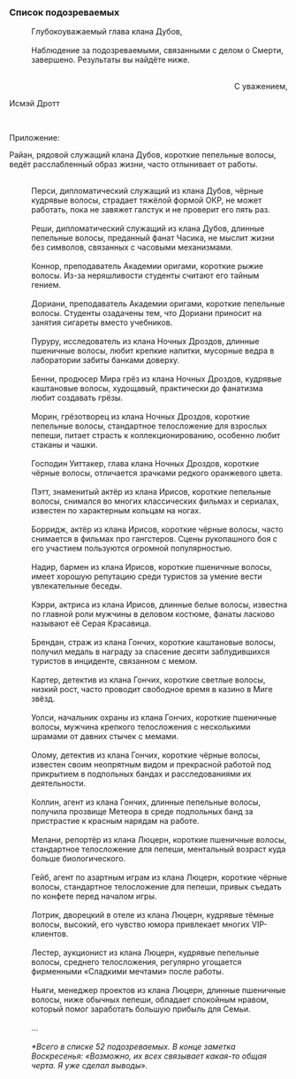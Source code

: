 ===Список подозреваемых===
:Глубокоуважаемый глава клана Дубов,
:<br />Наблюдение за подозреваемыми, связанными с делом о Смерти, завершено. Результаты вы найдёте ниже.
:<br /><div align="right">С уважением,
:
Исмэй Дротт</div>
:<br />
Приложение:
:
Райан, рядовой служащий клана Дубов, короткие пепельные волосы, ведёт расслабленный образ жизни, часто отлынивает от работы.
:<br />Перси, дипломатический служащий из клана Дубов, чёрные кудрявые волосы, страдает тяжёлой формой ОКР, не может работать, пока не завяжет галстук и не проверит его пять раз.
:<br />Реши, дипломатический служащий из клана Дубов, длинные пепельные волосы, преданный фанат Часика, не мыслит жизни без символов, связанных с часовыми механизмами.
:<br />Коннор, преподаватель Академии оригами, короткие рыжие волосы. Из-за неряшливости студенты считают его тайным гением.
:<br />Дориани, преподаватель Академии оригами, короткие пепельные волосы. Студенты озадачены тем, что Дориани приносит на занятия сигареты вместо учебников.
:<br />Пуруру, исследователь из клана Ночных Дроздов, длинные пшеничные волосы, любит крепкие напитки, мусорные ведра в лаборатории забиты банками доверху.
:<br />Бенни, продюсер Мира грёз из клана Ночных Дроздов, кудрявые каштановые волосы, худощавый, практически до фанатизма любит создавать грёзы.
:<br />Морин, грёзотворец из клана Ночных Дроздов, короткие пепельные волосы, стандартное телосложение для взрослых пепеши, питает страсть к коллекционированию, особенно любит стаканы и чашки.
:<br />Господин Уиттакер, глава клана Ночных Дроздов, короткие чёрные волосы, отличается зрачками редкого оранжевого цвета.
:<br />Пэтт, знаменитый актёр из клана Ирисов, короткие пепельные волосы, снимался во многих классических фильмах и сериалах, известен по характерным кольцам на ногах.
:<br />Борридж, актёр из клана Ирисов, короткие чёрные волосы, часто снимается в фильмах про гангстеров. Сцены рукопашного боя с его участием пользуются огромной популярностью.
:<br />Надир, бармен из клана Ирисов, короткие пшеничные волосы, имеет хорошую репутацию среди туристов за умение вести увлекательные беседы.
:<br />Кэрри, актриса из клана Ирисов, длинные белые волосы, известна по главной роли мужчины в деловом костюме, фанаты ласково называют её Серая Красавица.
:<br />Брендан, страж из клана Гончих, короткие каштановые волосы, получил медаль в награду за спасение десяти заблудившихся туристов в инциденте, связанном с мемом.
:<br />Картер, детектив из клана Гончих, короткие светлые волосы, низкий рост, часто проводит свободное время в казино в Миге звёзд.
:<br />Уолси, начальник охраны из клана Гончих, короткие пшеничные волосы, мужчина крепкого телосложения с несколькими шрамами от давних стычек с мемами.
:<br />Олому, детектив из клана Гончих, короткие чёрные волосы, известен своим неопрятным видом и прекрасной работой под прикрытием в подпольных бандах и расследованиями их деятельности.
:<br />Коллин, агент из клана Гончих, длинные пепельные волосы, получила прозвище Метеора в среде подпольных банд за пристрастие к красным нарядам на работе.
:<br />Мелани, репортёр из клана Люцерн, короткие пшеничные волосы, стандартное телосложение для пепеши, ментальный возраст куда больше биологического.
:<br />Гейб, агент по азартным играм из клана Люцерн, короткие чёрные волосы, стандартное телосложение для пепеши, привык съедать по конфете перед началом игры.
:<br />Лотрик, дворецкий в отеле из клана Люцерн, кудрявые тёмные волосы, высокий, его чувство юмора привлекает многих VIP-клиентов.
:<br />Лестер, аукционист из клана Люцерн, кудрявые пепельные волосы, среднего телосложения, регулярно угощается фирменными «Сладкими мечтами» после работы.
:<br />Ньяги, менеджер проектов из клана Люцерн, длинные пшеничные волосы, ниже обычных пепеши, обладает спокойным нравом, который помог заработать большую прибыль для Семьи.
:<br />...
:<br />''*Всего в списке 52 подозреваемых. В конце заметка Воскресенья: «Возможно, их всех связывает какая-то общая черта. Я уже сделал выводы».''
